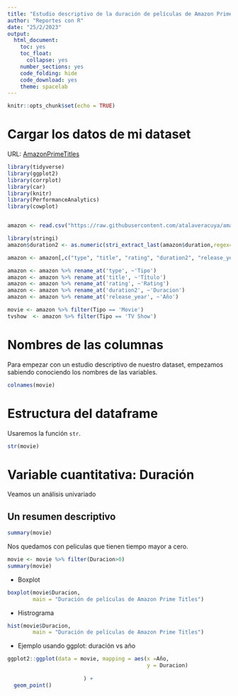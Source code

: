 ```yaml
---
title: "Estudio descriptivo de la duración de películas de Amazon Prime Titles"
author: "Reportes con R"
date: "25/2/2023"
output: 
  html_document:
    toc: yes
    toc_float:
      collapse: yes
    number_sections: yes
    code_folding: hide
    code_download: yes
    theme: spacelab
---
```


```r
knitr::opts_chunk$set(echo = TRUE)
```

# Cargar los datos de mi dataset 
URL: [AmazonPrimeTitles](https://raw.githubusercontent.com/atalaveracuya/amazon_prime_titles/main/amazon_prime_titles.csv)


``` r

library(tidyverse)
library(ggplot2)
library(corrplot)
library(car)
library(knitr)
library(PerformanceAnalytics)
library(cowplot)


amazon <- read.csv("https://raw.githubusercontent.com/atalaveracuya/amazon_prime_titles/main/amazon_prime_titles.csv")

library(stringi)
amazon$duration2 <- as.numeric(stri_extract_last(amazon$duration,regex="\\d+"))

amazon <- amazon[,c("type", "title", "rating", "duration2", "release_year")]

amazon <- amazon %>% rename_at('type', ~'Tipo')
amazon <- amazon %>% rename_at('title', ~'Título')
amazon <- amazon %>% rename_at('rating', ~'Rating')
amazon <- amazon %>% rename_at('duration2', ~'Duracion')
amazon <- amazon %>% rename_at('release_year', ~'Año')

movie <- amazon %>% filter(Tipo == 'Movie')
tvshow  <- amazon %>% filter(Tipo == 'TV Show')
``` 

# Nombres de las columnas 
Para empezar con un estudio descriptivo de nuestro dataset, empezamos sabiendo conociendo los nombres de las variables. 

```r
colnames(movie)
```

# Estructura del dataframe 
Usaremos la función `str`. 

```r
str(movie)
```

# Variable cuantitativa: Duración

Veamos un análisis univariado


## Un resumen descriptivo
```r
summary(movie)

```

Nos quedamos con peliculas que tienen tiempo mayor a cero. 

```r
movie <- movie %>% filter(Duracion>0)
summary(movie)
```


- Boxplot 

```r
boxplot(movie$Duracion,
        main = "Duración de películas de Amazon Prime Titles")
```


- Histrograma 

```r
hist(movie$Duracion,
        main = "Duración de películas de Amazon Prime Titles")
```

- Ejemplo usando ggplot:  duración vs año 

```r

ggplot2::ggplot(data = movie, mapping = aes(x =Año,
                                            y = Duracion)
                
                        ) + 
  geom_point() 
```
